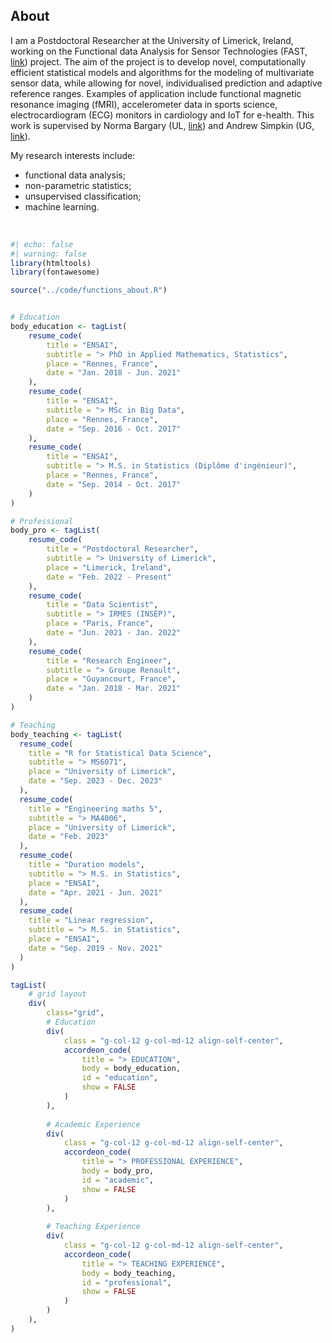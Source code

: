 ## About

I am a Postdoctoral Researcher at the University of Limerick, Ireland, working on the Functional data Analysis for Sensor Technologies (FAST, [link](https://www.insight-centre.org/harnessing-the-data-deluge-dr-norma-bargary-awarded-sfi-frontiers-for-the-future-grant/)) project. The aim of the project is to develop novel, computationally efficient statistical models and algorithms for the modeling of multivariate sensor data, while allowing for novel, individualised prediction and adaptive reference ranges. Examples of application include functional magnetic resonance imaging (fMRI), accelerometer data in sports science, electrocardiogram (ECG) monitors in cardiology and IoT for e-health. This work is supervised by Norma Bargary (UL, [link](https://www.ul.ie/research/dr-norma-bargary)) and Andrew Simpkin (UG, [link](https://www.nuigalway.ie/our-research/people/andrewsimpkin/)).

My research interests include:

* functional data analysis;
* non-parametric statistics;
* unsupervised classification;
* machine learning.

<br>

```r
#| echo: false
#| warning: false
library(htmltools)
library(fontawesome)

source("../code/functions_about.R")


# Education
body_education <- tagList(
    resume_code(
        title = "ENSAI", 
        subtitle = "> PhD in Applied Mathematics, Statistics",
        place = "Rennes, France", 
        date = "Jan. 2018 - Jun. 2021"
    ),
    resume_code(
        title = "ENSAI", 
        subtitle = "> MSc in Big Data",
        place = "Rennes, France", 
        date = "Sep. 2016 - Oct. 2017"
    ),
    resume_code(
        title = "ENSAI", 
        subtitle = "> M.S. in Statistics (Diplôme d'ingénieur)",
        place = "Rennes, France", 
        date = "Sep. 2014 - Oct. 2017"
    )
)

# Professional
body_pro <- tagList(
    resume_code(
        title = "Postdoctoral Researcher", 
        subtitle = "> University of Limerick",
        place = "Limerick, Ireland", 
        date = "Feb. 2022 - Present"
    ),
    resume_code(
        title = "Data Scientist", 
        subtitle = "> IRMES (INSEP)",
        place = "Paris, France", 
        date = "Jun. 2021 - Jan. 2022"
    ),
    resume_code(
        title = "Research Engineer", 
        subtitle = "> Groupe Renault",
        place = "Guyancourt, France", 
        date = "Jan. 2018 - Mar. 2021"
    )
)

# Teaching 
body_teaching <- tagList(
  resume_code(
    title = "R for Statistical Data Science", 
    subtitle = "> MS6071",
    place = "University of Limerick", 
    date = "Sep. 2023 - Dec. 2023"
  ),
  resume_code(
    title = "Engineering maths 5", 
    subtitle = "> MA4006",
    place = "University of Limerick", 
    date = "Feb. 2023"
  ),
  resume_code(
    title = "Duration models", 
    subtitle = "> M.S. in Statistics",
    place = "ENSAI", 
    date = "Apr. 2021 - Jun. 2021"
  ),
  resume_code(
    title = "Linear regression", 
    subtitle = "> M.S. in Statistics",
    place = "ENSAI", 
    date = "Sep. 2019 - Nov. 2021"
  )
)

tagList(
    # grid layout
    div(
        class="grid",
        # Education
        div(
            class = "g-col-12 g-col-md-12 align-self-center",
            accordeon_code(
                title = "> EDUCATION",
                body = body_education,
                id = "education",
                show = FALSE
            )
        ),
        
        # Academic Experience
        div(
            class = "g-col-12 g-col-md-12 align-self-center",
            accordeon_code(
                title = "> PROFESSIONAL EXPERIENCE",
                body = body_pro,
                id = "academic",
                show = FALSE
            )
        ),
    
        # Teaching Experience
        div(
            class = "g-col-12 g-col-md-12 align-self-center",
            accordeon_code(
                title = "> TEACHING EXPERIENCE",
                body = body_teaching,
                id = "professional",
                show = FALSE
            )
        )
    ),
)
```
